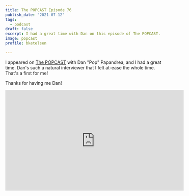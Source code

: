 ```yaml
---
title: The POPCAST Episode 76
publish_date: "2021-07-12"
tags:
  - podcast
draft: false
excerpt: I had a great time with Dan on this episode of The POPCAST.
image: popcast
profile: bketelsen

---
```


I appeared on [The POPCAST](https://popcast-d9f7b6dc.simplecast.com/) with Dan "Pop" Papandrea, and I had a great time. Dan's such a natural interviewer that I felt at-ease the whole time. That's a first for me!

Thanks for having me Dan!

<iframe
  width="560"
  height="315"
  src="https://www.youtube.com/embed/O_qmlv5Ob9w"
  title="YouTube video player"
  frameBorder="0"
  allow="accelerometer; autoplay; clipboard-write; encrypted-media; gyroscope; picture-in-picture"
  allowFullScreen
></iframe>
